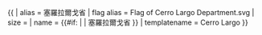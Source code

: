 {{ {{{1<noinclude>|country showdata</noinclude>}}}
| alias = 塞羅拉爾戈省
| flag alias = Flag of Cerro Largo Department.svg
| size = {{{size|}}}
| name = {{#if: {{{name|}}} | {{{name|}}} | 塞羅拉爾戈省 }}
<noinclude>
| templatename = Cerro Largo
</noinclude>
}}